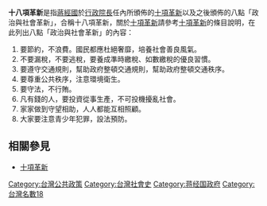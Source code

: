 {{Unreferenced |time=2022-02-05T08:50:15+00:00 }}
'''十八項革新'''是指[[蔣經國|蔣經國]]於[[行政院長|行政院長]]任內所頒佈的[[十項革新|十項革新]]以及之後頒佈的八點「政治與社會革新」，合稱十八項革新，關於[[十項革新|十項革新]]請參考[[十項革新|十項革新]]的條目說明，在此列出八點「政治與社會革新」的內容： 

#要節約，不浪費。國民都應杜絕奢靡，培養社會善良風氣。
#不要漏稅，不要逃稅，要養成準時繳稅、如數繳稅的優良習慣。
#要遵守交通規則，幫助政府整頓交通規則，幫助政府整頓交通秩序。
#要尊重公共秩序，注意環境衛生。
#要守法，不行賄。
#凡有錢的人，要投資從事生產，不可投機擾亂社會。
#家家做到守望相助，人人都能互相照顧。
#大家要注意青少年犯罪，設法預防。

==相關參見==

*[[十項革新|十項革新]]

[[Category:台灣公共政策|Category:台灣公共政策]]
[[Category:台灣社會史|Category:台灣社會史]]
[[Category:蒋经国政府|Category:蒋经国政府]]
[[Category:台灣名數18|Category:台灣名數18]]